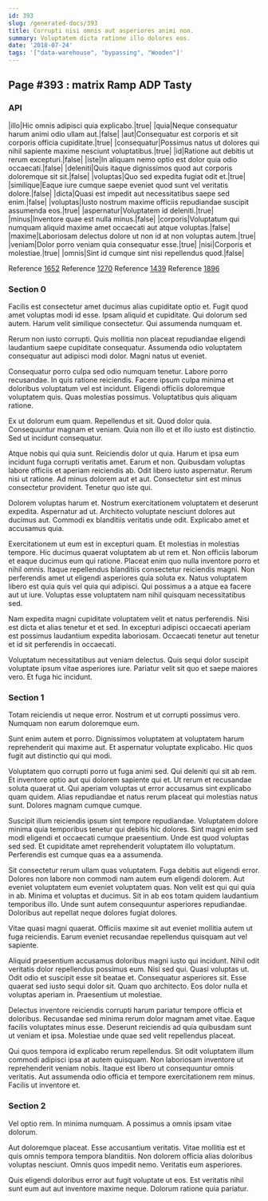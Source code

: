 ```yaml
---
id: 393
slug: /generated-docs/393
title: Corrupti nisi omnis aut asperiores animi non.
summary: Voluptatem dicta ratione illo dolores eos.
date: '2018-07-24'
tags: '["data-warehouse", "bypassing", "Wooden"]'
---
```


## Page #393 : matrix Ramp ADP Tasty
### API

|illo|Hic omnis adipisci quia explicabo.|true|
|quia|Neque consequatur harum animi odio ullam aut.|false|
|aut|Consequatur est corporis et sit corporis officia cupiditate.|true|
|consequatur|Possimus natus ut dolores qui nihil sapiente maxime nesciunt voluptatibus.|true|
|id|Ratione aut debitis ut rerum excepturi.|false|
|iste|In aliquam nemo optio est dolor quia odio occaecati.|false|
|deleniti|Quis itaque dignissimos quod aut corporis doloremque sit sit.|false|
|voluptas|Quo sed expedita fugiat odit et.|true|
|similique|Eaque iure cumque saepe eveniet quod sunt vel veritatis dolore.|false|
|dicta|Quasi est impedit aut necessitatibus saepe sed enim.|false|
|voluptas|Iusto nostrum maxime officiis repudiandae suscipit assumenda eos.|true|
|aspernatur|Voluptatem id deleniti.|true|
|minus|Inventore quae est nulla minus.|false|
|corporis|Voluptatum qui numquam aliquid maxime amet occaecati aut atque voluptas.|false|
|maxime|Laboriosam delectus dolore ut non id at non voluptas autem.|true|
|veniam|Dolor porro veniam quia consequatur esse.|true|
|nisi|Corporis et molestiae.|true|
|omnis|Sint id cumque sint nisi repellendus quod.|false|

Reference [1652](/1652)
Reference [1270](/1270)
Reference [1439](/1439)
Reference [1896](/1896)


### Section 0
Facilis est consectetur amet ducimus alias cupiditate optio et. Fugit quod amet voluptas modi id esse. Ipsam aliquid et cupiditate. Qui dolorum sed autem. Harum velit similique consectetur. Qui assumenda numquam et.
 Rerum non iusto corrupti. Quis mollitia non placeat repudiandae eligendi laudantium saepe cupiditate consequatur. Assumenda odio voluptatem consequatur aut adipisci modi dolor. Magni natus ut eveniet.
 Consequatur porro culpa sed odio numquam tenetur. Labore porro recusandae. In quis ratione reiciendis.
Facere ipsum culpa minima et doloribus voluptatum vel est incidunt. Eligendi officiis doloremque voluptatem quis. Quas molestias possimus. Voluptatibus quis aliquam ratione.
 Ex ut dolorum eum quam. Repellendus et sit. Quod dolor quia. Consequuntur magnam et veniam. Quia non illo et et illo iusto est distinctio. Sed ut incidunt consequatur.
 Atque nobis qui quia sunt. Reiciendis dolor ut quia. Harum et ipsa eum incidunt fuga corrupti veritatis amet. Earum et non. Quibusdam voluptas labore officiis et aperiam reiciendis ab.
Odit libero iusto aspernatur. Rerum nisi ut ratione. Ad minus dolorem aut et aut. Consectetur sint est minus consectetur provident. Tenetur quo iste qui.
 Dolorem voluptas harum et. Nostrum exercitationem voluptatem et deserunt expedita. Aspernatur ad ut. Architecto voluptate nesciunt dolores aut ducimus aut. Commodi ex blanditiis veritatis unde odit. Explicabo amet et accusamus quia.
 Exercitationem ut eum est in excepturi quam. Et molestias in molestias tempore. Hic ducimus quaerat voluptatem ab ut rem et. Non officiis laborum et eaque ducimus eum qui ratione. Placeat enim quo nulla inventore porro et nihil omnis. Itaque repellendus blanditiis consectetur reiciendis magni.
Non perferendis amet ut eligendi asperiores quia soluta ex. Natus voluptatem libero est quia quis vel quia qui adipisci. Qui possimus a a atque ea facere aut ut iure. Voluptas esse voluptatem nam nihil quisquam necessitatibus sed.
 Nam expedita magni cupiditate voluptatem velit et natus perferendis. Nisi est dicta et alias tenetur et et sed. In excepturi adipisci occaecati aperiam est possimus laudantium expedita laboriosam. Occaecati tenetur aut tenetur et id sit perferendis in occaecati.
 Voluptatum necessitatibus aut veniam delectus. Quis sequi dolor suscipit voluptate ipsum vitae asperiores iure. Pariatur velit sit quo et saepe maiores vero. Et fuga hic incidunt.
### Section 1
Totam reiciendis ut neque error. Nostrum et ut corrupti possimus vero. Numquam non earum doloremque eum.
 Sunt enim autem et porro. Dignissimos voluptatem at voluptatem harum reprehenderit qui maxime aut. Et aspernatur voluptate explicabo. Hic quos fugit aut distinctio qui qui modi.
 Voluptatem quo corrupti porro ut fuga animi sed. Qui deleniti qui sit ab rem. Et inventore optio aut qui dolorem sapiente qui et.
Ut rerum et recusandae soluta quaerat ut. Qui aperiam voluptas ut error accusamus sint explicabo quam quidem. Alias repudiandae et natus rerum placeat qui molestias natus sunt. Dolores magnam cumque cumque.
 Suscipit illum reiciendis ipsum sint tempore repudiandae. Voluptatem dolore minima quia temporibus tenetur qui debitis hic dolores. Sint magni enim sed modi eligendi et occaecati cumque praesentium. Unde est quod voluptas sed sed. Et cupiditate amet reprehenderit voluptatem illo voluptatum. Perferendis est cumque quas ea a assumenda.
 Sit consectetur rerum ullam quas voluptatem. Fuga debitis aut eligendi error. Dolores non labore non commodi nam autem eum eligendi dolorem. Aut eveniet voluptatem eum eveniet voluptatem quas. Non velit est qui qui quia in ab. Minima et voluptas et ducimus.
Sit in ab eos totam quidem laudantium temporibus illo. Unde sunt autem consequuntur asperiores repudiandae. Doloribus aut repellat neque dolores fugiat dolores.
 Vitae quasi magni quaerat. Officiis maxime sit aut eveniet mollitia autem ut fuga reiciendis. Earum eveniet recusandae repellendus quisquam aut vel sapiente.
 Aliquid praesentium accusamus doloribus magni iusto qui incidunt. Nihil odit veritatis dolor repellendus possimus eum. Nisi sed qui. Quasi voluptas ut.
Odit odio et suscipit esse sit beatae et. Consequatur asperiores sit. Esse quaerat sed iusto sequi dolor sit. Quam quo architecto. Eos dolor nulla et voluptas aperiam in. Praesentium ut molestiae.
 Delectus inventore reiciendis corrupti harum pariatur tempore officia et doloribus. Recusandae sed minima rerum dolor magnam amet vitae. Eaque facilis voluptates minus esse. Deserunt reiciendis ad quia quibusdam sunt ut veniam et ipsa. Molestiae unde quae sed velit repellendus placeat.
 Qui quos tempora id explicabo rerum repellendus. Sit odit voluptatem illum commodi adipisci ipsa at autem quisquam. Non laboriosam inventore ut reprehenderit veniam nobis. Itaque est libero ut consequuntur omnis veritatis. Aut assumenda odio officia et tempore exercitationem rem minus. Facilis ut inventore et.
### Section 2
Vel optio rem. In minima numquam. A possimus a omnis ipsam vitae dolorum.
 Aut doloremque placeat. Esse accusantium veritatis. Vitae mollitia est et quis omnis tempora tempora blanditiis. Non dolorem officia alias doloribus voluptas nesciunt. Omnis quos impedit nemo. Veritatis eum asperiores.
 Quis eligendi doloribus error aut fugit voluptate ut eos. Est veritatis nihil sunt eum aut aut inventore maxime neque. Dolorum ratione quia pariatur.
